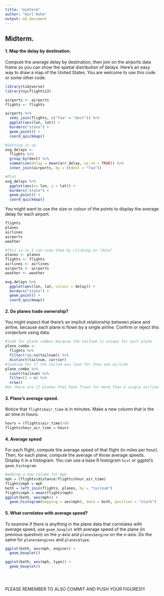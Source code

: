 ```yaml
---
title: "midterm"
author: "Karl Rohe"
output: md_document
---
```

  
  
## Midterm.
  
#### 1.  Map the delay by destination.
  
  Compute the average delay by destination, then join on the airports data frame so you can show the spatial distribution of delays. Here’s an easy way to draw a map of the United States.  You are welcome to use this code or some other code. 

```r
library(tidyverse)
library(nycflights13)

airports <- airports
flights <- flights

airports %>%
  semi_join(flights, c("faa" = "dest")) %>%
  ggplot(aes(lon, lat)) +
  borders("state") +
  geom_point() +
  coord_quickmap()

```

```r
#Setting it up
avg_delays <- 
  flights %>%
  group_by(dest) %>%
  summarise(delay = mean(arr_delay, na.rm = TRUE)) %>%
  inner_join(airports, by = c(dest = "faa"))

#Plot
avg_delays %>%
  ggplot(aes(x= lon, y = lat)) +
  borders("state") +
  geom_point() +
  coord_quickmap()
```
  


You might want to use the size or colour of the points to display the average delay for each airport.

```r

flights
planes
airlines
airports
weather

#This is so I can view them by clicking on "data"
planes <- planes
flights <- flights
airlines <- airlines
airports <- airports
weather <- weather

avg_delays %>%
  ggplot(aes(lon, lat, colour = delay)) +
  borders("state") +
  geom_point() +
  coord_quickmap()
```


#### 2.   Do planes trade ownership?

You might expect that there’s an implicit relationship between plane and airline, because each plane is flown by a single airline. Confirm or reject this conjecture using data.

```r
#look for plane combos because the tailnum is unique for each plane
plane_combo <-
  flights %>%
  filter(!is.na(tailnum)) %>%
  distinct(tailnum, carrier)
#looking for if the tailum was lown for than one airline 
plane_combo %>%
  count(tailnum) %>%
  filter(1 < n) %>%
  nrow()
#So there are 17 planes that have flown for more than a single airline becasue the plane's tailnum appeared in more than 1 carried. This means that we can rejct this conjecture.
```

#### 3.  Plane's average speed.

Notice that ```flights$air_time``` is in minutes.  Make a new column that is the air time in hours. 

```r
hours = (flights$air_time)/60
flights$hour_air_time = hours
```

#### 4. Average speed

For each flight, compute the average speed of that flight (in miles per hour).  Then, for each plane, compute the average of those average speeds. Display it in a histogram. You can use a base R histogram ```hist``` or ggplot's ```geom_histogram```. 

```r
#adding a new column for mph
mph = (flights$distance/flights$hour_air_time)
flights$mph = mph
both = left_join(flights, planes, by = "tailnum")
flights$mph = mean(flights$mph)
ggplot(both, aes(mph)) +
  geom_histogram(mapping = aes(mph), data = both, position = "stack")
```



#### 5. What correlates with average speed?

To examine if there is anything in the plane data that correlates with average speed, use ```geom_boxplot``` with average speed of the plane (in previous question) on the y-axis and ```planes$engine``` on the x-axis.  Do the same for ```planes$engines``` and ```planes$type```.  

```r
ggplot(both, aes(mph, engine)) +
  geom_boxplot()

ggplot(both, aes(mph, type)) +
  geom_boxplot() 
  




```

PLEASE REMEMBER TO ALSO COMMIT AND PUSH YOUR FIGURES!!!
